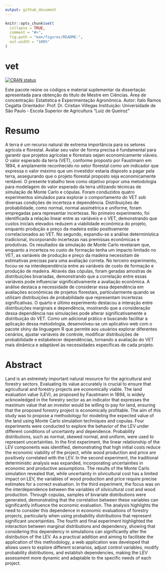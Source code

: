```yaml
---
output: github_document
---
```


<!-- README.md is generated from README.Rmd. Please edit that file -->

```r
knitr::opts_chunk$set(
  collapse = TRUE,
  comment = "#>",
  fig.path = "man/figures/README-",
  out.width = "100%"
)
```

# vet

<!-- badges: start -->
[![CRAN status](https://www.r-pkg.org/badges/version/vet)](https://CRAN.R-project.org/package=vet)
<!-- badges: end -->

Este pacote reúne os códigos e material suplementar da dissertação apresentada para obtenção do título de Mestre em Ciências. Área de concentração: Estatística e Experimentação Agronômica.
Autor: Ítalo Ramos Cegatta
Orientador: Prof. Dr. Cristian Villegas
Instituição: Universidade de São Paulo - Escola Superior de Agricultura “Luiz de Queiroz”

# Resumo

A terra é um recurso natural de extrema importância para os setores agrícola e florestal. Avaliar seu valor de forma precisa é fundamental para garantir que projetos agrícolas e florestais sejam economicamente viáveis. O valor esperado da terra (VET), conforme proposto por Faustmann em 1894, é amplamente reconhecido no setor florestal como um indicador que expressa o valor máximo que um investidor estaria disposto a pagar pela terra, assegurando que o projeto florestal proposto seja economicamente rentável. O presente trabalho teve como objetivo propor uma metodologia para modelagem do valor esperado da terra utilizando técnicas de simulação de Monte Carlo e cópulas. Foram conduzidos quatro experimentos simulados para explorar o comportamento do VET sob diversas condições de incerteza e dependência. Distribuições de probabilidade, como normal, normal assimétrica e uniforme, foram empregadas para representar incertezas. No primeiro experimento, foi identificada a relação linear entre as variáveis e o VET, demonstrando que custos iniciais elevados reduzem a viabilidade econômica do projeto, enquanto produção e preço da madeira estão positivamente correlacionados ao VET. No segundo, expandiu-se a análise determinística tradicional, incorporando incertezas nas premissas econômicas e produtivas. Os resultados da simulação de Monte Carlo revelaram que, enquanto a incerteza no custo de formação tenha um impacto limitado no VET, as variáveis de produção e preço da madeira necessitam de estimativas precisas para uma avaliação correta. No terceiro experimento, focou-se na interdependência entre as variáveis de custo de formação e produção de madeira. Através das cópulas, foram geradas amostras de distribuições bivariadas, demonstrando que a correlação entre essas variáveis pode influenciar significativamente a avaliação econômica. A análise destaca a necessidade de considerar essa dependência em avaliações econômicas de projetos florestais, particularmente quando se utilizam distribuições de probabilidade que representam incertezas significativas. O quarto e último experimento destacou a interação entre distribuições marginais e dependência, mostrando que a consideração dessa dependência nas simulações pode alterar significativamente a distribuição do VET. Como um adicional prático e buscando facilitar a aplicação dessa metodologia, desenvolveu-se um aplicativo web com o pacote shiny da linguagem R que permite aos usuários explorar diferentes cenários, ajustar variáveis de controle, modificar distribuições de probabilidade e estabelecer dependências, tornando a avaliação do VET mais dinâmica e adaptável às necessidades específicas de cada projeto.

# Abstract

Land is an extremely important natural resource for the agricultural and forestry sectors. Evaluating its value accurately is crucial to ensure that agricultural and forestry projects are economically viable. The land evaluation value (LEV), as proposed by Faustmann in 1894, is widely acknowledged in the forestry sector as an indicator that expresses the maximum value that an investor would be willing to pay for land, ensuring that the proposed forestry project is economically profitable. The aim of this study was to propose a methodology for modeling the expected value of the land using Monte Carlo simulation techniques and copulas. Four experiments were conducted to explore the behavior of the LEV under different conditions of uncertainty and dependence. Probability distributions, such as normal, skewed normal, and uniform, were used to represent uncertainties. In the first experiment, the linear relationship of the LEV components was identified, demonstrating that high initial costs reduce the economic viability of the project, while wood production and price are positively correlated with the LEV. In the second experiment, the traditional deterministic analysis was expanded, incorporating uncertainties in economic and productive assumptions. The results of the Monte Carlo simulation revealed that, while uncertainty in silvicultural cost has a limited impact on LEV, the variables of wood production and price require precise estimates for a correct evaluation. In the third experiment, the focus was on the interdependence between the variables of silvicultural cost and wood production. Through copulas, samples of bivariate distributions were generated, demonstrating that the correlation between these variables can significantly influence the economic evaluation. The analysis highlights the need to consider this dependence in economic evaluations of forestry projects, particularly when using probability distributions that represent significant uncertainties. The fourth and final experiment highlighted the interaction between marginal distributions and dependency, showing that considering this dependency in simulations can significantly alter the distribution of the LEV. As a practical addition and aiming to facilitate the application of this methodology, a web application was developed that allows users to explore different scenarios, adjust control variables, modify probability distributions, and establish dependencies, making the LEV assessment more dynamic and adaptable to the specific needs of each project.
